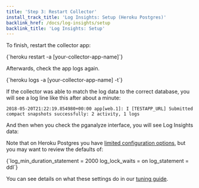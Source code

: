 ```yaml
---
title: 'Step 3: Restart Collector'
install_track_title: 'Log Insights: Setup (Heroku Postgres)'
backlink_href: /docs/log-insights/setup
backlink_title: 'Log Insights: Setup'
---
```




To finish, restart the collector app:

<CodeBlock language="bash">
{`heroku restart -a [your-collector-app-name]`}
</CodeBlock>

Afterwards, check the app logs again.

<CodeBlock language="bash">
{`heroku logs -a [your-collector-app-name] -t`}
</CodeBlock>

If the collector was able to match the log data to the correct database, you will see a log line like this after about a minute:

```
2018-05-20T21:22:19.854980+00:00 app[web.1]: I [TESTAPP_URL] Submitted compact snapshots successfully: 2 activity, 1 logs
```

<PublicOnly>
  <p>And then when you check the pganalyze interface, you will see Log Insights data:</p>
  <p>
    <ImgLogInsights />
  </p>
</PublicOnly>

Note that on Heroku Postgres you have [limited configuration options](https://devcenter.heroku.com/articles/heroku-postgres-settings),
but you may want to review the defaults of:

<CodeBlock language="text">
{`log_min_duration_statement = 2000
log_lock_waits = on
log_statement = ddl`}
</CodeBlock>

You can see details on what these settings do in our [tuning guide](https://pganalyze.com/docs/log-insights/setup/tuning-log-config-settings).
